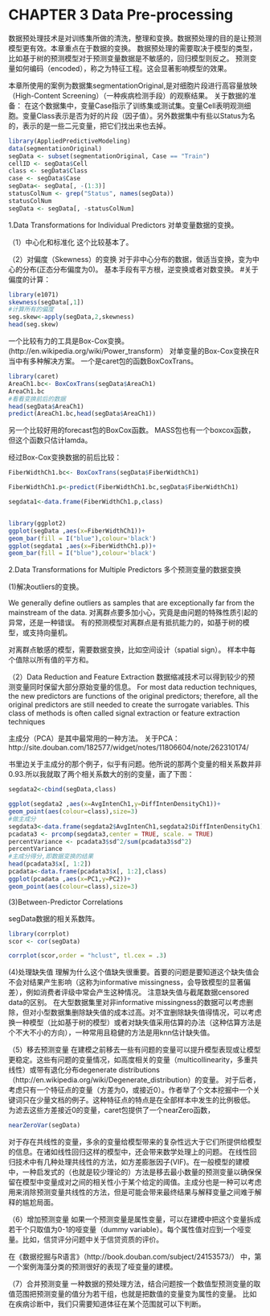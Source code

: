CHAPTER 3 Data Pre-processing
========================================================
   数据预处理技术是对训练集所做的清洗，整理和变换。数据预处理的目的是让预测模型更有效。本章重点在于数据的变换。
  数据预处理的需要取决于模型的类型，比如基于树的预测模型对于预测变量数据是不敏感的，回归模型则反之。
  预测变量如何编码（encoded），称之为特征工程。这会显著影响模型的效果。
  
  本章所使用的案例为数据集segmentationOriginal,是对细胞片段进行高容量放映（High-Content Screening）（一种疾病检测手段）的观察结果。
  关于数据的准备：
  在这个数据集中，变量Case指示了训练集或测试集。变量Cell表明观测细胞。变量Class表示是否为好的片段（因子值）。另外数据集中有些以Status为名的，表示的是一些二元变量，把它们找出来也去掉。
  
```{r}
library(AppliedPredictiveModeling)
data(segmentationOriginal)
segData <- subset(segmentationOriginal, Case == "Train")
cellID <- segData$Cell
class <- segData$Class
case <- segData$Case
segData<- segData[, -(1:3)]
statusColNum <- grep("Status", names(segData))
statusColNum
segData <- segData[, -statusColNum]
```
  1.Data Transformations for Individual Predictors
  对单变量数据的变换。
  
  （1）中心化和标准化
  这个比较基本了。
  
  （2）对偏度（Skewness）的变换
  对于非中心分布的数据，做适当变换，变为中心的分布(正态分布偏度为0)。
  基本手段有平方根，逆变换或者对数变换。
  #关于偏度的计算：
  
```{r}
library(e1071)
skewness(segData[,1])
#计算所有的偏度
seg.skew<-apply(segData,2,skewness)
head(seg.skew)
```

  
  一个比较有力的工具是Box-Cox变换。
  (http://en.wikipedia.org/wiki/Power_transform）
  对单变量的Box-Cox变换在R当中有多种解决方案。
  一个是caret包的函数BoxCoxTrans。

```{r}
library(caret)
AreaCh1.bc<- BoxCoxTrans(segData$AreaCh1)
AreaCh1.bc
#看看变换前后的数据
head(segData$AreaCh1)
predict(AreaCh1.bc,head(segData$AreaCh1))
```
另一个比较好用的forecast包的BoxCox函数。
MASS包也有一个boxcox函数，但这个函数只估计lamda。




 经过Box-Cox变换数据的前后比较：

```{r fig.width=7, fig.height=6}
FiberWidthCh1.bc<- BoxCoxTrans(segData$FiberWidthCh1)

FiberWidthCh1.p<-predict(FiberWidthCh1.bc,segData$FiberWidthCh1)

segdata1<-data.frame(FiberWidthCh1.p,class)


library(ggplot2)
ggplot(segData ,aes(x=FiberWidthCh1))+
geom_bar(fill = I("blue"),colour='black')
ggplot(segdata1 ,aes(x=FiberWidthCh1.p))+
geom_bar(fill = I("blue"),colour='black')

```

2.Data Transformations for Multiple Predictors
多个预测变量的数据变换

(1)解决outliers的变换。

We  generally define outliers as samples that are exceptionally far from the mainstream of the data.
对离群点要多加小心，究竟是由问题的特殊性质引起的异常，还是一种错误。
有的预测模型对离群点是有抵抗能力的，如基于树的模型，或支持向量机。

对离群点敏感的模型，需要数据变换，比如空间设计（spatial sign）。
样本中每个值除以所有值的平方和。

（2）Data Reduction and Feature Extraction
数据缩减技术可以得到较少的预测变量同时保留大部分原始变量的信息。
For most data reduction techniques, the new predictors are
functions of the original predictors; therefore, all the original predictors are still needed to create the surrogate variables. This class of methods is often called signal extraction or feature extraction techniques

主成分（PCA）是其中最常用的一种方法。
关于PCA：http://site.douban.com/182577/widget/notes/11806604/note/262310174/

书里边关于主成分的那个例子，似乎有问题。他所说的那两个变量的相关系数并非0.93.所以我就取了两个相关系数大的别的变量，画了下图：
```{r fig.width=7, fig.height=6}

segdata2<-cbind(segData,class)

ggplot(segdata2 ,aes(x=AvgIntenCh1,y=DiffIntenDensityCh1))+
geom_point(aes(colour=class),size=3)
#做主成分
segdata3<-data.frame(segdata2$AvgIntenCh1,segdata2$DiffIntenDensityCh1)
pcadata3 <- prcomp(segdata3,center = TRUE, scale. = TRUE)
percentVariance <- pcadata3$sd^2/sum(pcadata3$sd^2)
percentVariance 
#主成分得分,即数据变换的结果
head(pcadata3$x[, 1:2])
pcadata<-data.frame(pcadata3$x[, 1:2],class)
ggplot(pcadata ,aes(x=PC1,y=PC2))+
geom_point(aes(colour=class),size=3)
```


(3)Between-Predictor Correlations

segData数据的相关系数阵。 
```{r fig.width=7, fig.height=7}
library(corrplot)
scor <- cor(segData)

corrplot(scor,order = "hclust", tl.cex = .3)
```

(4)处理缺失值
理解为什么这个值缺失很重要。首要的问题是要知道这个缺失值会不会对结果产生影响（这称为informative missingness，会导致模型的显著偏差），例如消费者评级中常会产生这种情况。
注意缺失值与截尾数据censored data的区别。
在大型数据集里对非informative missingness的数据可以考虑删除，但对小型数据集删除缺失值的成本过高。对不宜删除缺失值得情况，可以考虑换一种模型（比如基于树的模型）或者对缺失值采用估算的办法（这种估算方法是个不大不小的方向），一种常用且稳健的方法是用knn估计缺失值。

（5）移去预测变量
在建模之前移去一些有问题的变量可以提升模型表现或让模型更稳定。这些有问题的变量情况，如高度相关的变量（multicollinearity，多重共线性）或带有退化分布degenerate distributions（http://en.wikipedia.org/wiki/Degenerate_distribution）的变量。
对于后者，考虑只有一个特征点的变量（方差为0，或接近0）。作者举了个文本挖掘中一个关键词只在少量文档的例子。这种特征点的特点是在全部样本中发生的比例极低。
为滤去这些方差接近0的变量，caret包提供了一个nearZero函数，
```{r}

nearZeroVar(segData)

```


对于存在共线性的变量，多余的变量给模型带来的复杂性远大于它们所提供给模型的信息。在诸如线性回归这样的模型中，还会带来数学处理上的问题。
在线性回归技术中有几种处理共线性的方法，如方差膨胀因子(VIF)。在一般模型的建模中，一种启发式的（也就是较少理论的）方法是移去最小数量的预测变量以确保保留在模型中变量成对之间的相关性小于某个给定的阈值。主成分也是一种可以考虑用来消除预测变量共线性的方法，但是可能会带来最终结果与解释变量之间难于解释的尴尬局面。

（6）增加预测变量
如果一个预测变量是属性变量，可以在建模中把这个变量拆成若干个只取值为0-1的哑变量（dummy variable）。每个属性值对应到一个哑变量。比如，信贷评分问题中关于信贷资质的评价。

在《数据挖掘与R语言》（http://book.douban.com/subject/24153573/）
中，第一个案例海藻分类的预测很好的表现了哑变量的建模。

（7）合并预测变量
一种数据的预处理方法，结合问题按一个数值型预测变量的取值范围把预测变量的值分为若干组，也就是把数值的变量变为属性的变量。
比如在疾病诊断中，我们只需要知道体征在某个范围就可以下判断。









